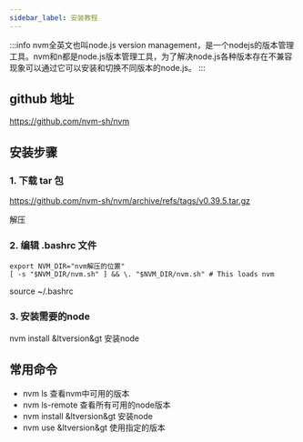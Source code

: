 ```yaml
---
sidebar_label: 安装教程
---
```


:::info
  nvm全英文也叫node.js version management，是一个nodejs的版本管理工具。nvm和n都是node.js版本管理工具，为了解决node.js各种版本存在不兼容现象可以通过它可以安装和切换不同版本的node.js。
:::

## github 地址
https://github.com/nvm-sh/nvm

## 安装步骤
### 1. 下载 tar 包
https://github.com/nvm-sh/nvm/archive/refs/tags/v0.39.5.tar.gz

解压

### 2. 编辑 .bashrc 文件

```shell
export NVM_DIR="nvm解压的位置"
[ -s "$NVM_DIR/nvm.sh" ] && \. "$NVM_DIR/nvm.sh" # This loads nvm
```

source ~/.bashrc


### 3. 安装需要的node
nvm install &ltversion&gt 安装node



## 常用命令
- nvm ls  查看nvm中可用的版本
- nvm ls-remote 查看所有可用的node版本
- nvm install &ltversion&gt 安装node
- nvm use &ltversion&gt 使用指定的版本



